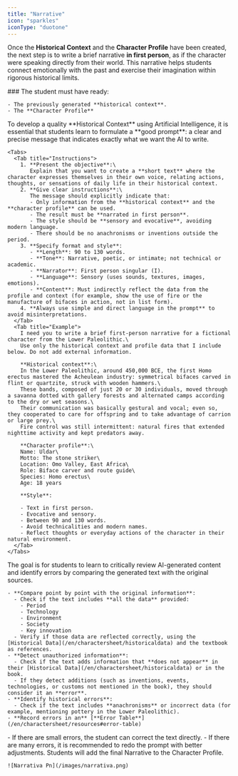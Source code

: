 ```yaml
---
title: "Narrative"
icon: "sparkles"
iconType: "duotone"
---
```


Once the **Historical Context** and the **Character Profile** have been created, the next step is to write a brief narrative **in first person**, as if the character were speaking directly from their world. This narrative helps students connect emotionally with the past and exercise their imagination within rigorous historical limits.

<Steps>
  <Step title="Baseline information." iconType="duotone" stepNumber="1" titleSize="h2">
    ### The student must have ready:

    - The previously generated **historical context**.
    - The **Character Profile**
  </Step>
  <Step title="Create the prompt for AI." iconType="duotone" stepNumber="2" titleSize="h2">
    To develop a quality **Historical Context** using Artificial Intelligence, it is essential that students learn to formulate a **good prompt**: a clear and precise message that indicates exactly what we want the AI to write.

    <Tabs>
      <Tab title="Instructions">
        1. **Present the objective**:\
           Explain that you want to create a **short text** where the character expresses themselves in their own voice, relating actions, thoughts, or sensations of daily life in their historical context.
        2. **Give clear instructions**:\
           The message should explicitly indicate that:
           - Only information from the **historical context** and the **character profile** can be used.
           - The result must be **narrated in first person**.
           - The style should be **sensory and evocative**, avoiding modern language.
           - There should be no anachronisms or inventions outside the period.
        3. **Specify format and style**:
           - **Length**: 90 to 130 words.
           - **Tone**: Narrative, poetic, or intimate; not technical or academic.
           - **Narrator**: First person singular (I).
           - **Language**: Sensory (uses sounds, textures, images, emotions).
           - **Content**: Must indirectly reflect the data from the profile and context (for example, show the use of fire or the manufacture of bifaces in action, not in list form).
        4. **Always use simple and direct language in the prompt** to avoid misinterpretations.
      </Tab>
      <Tab title="Example">
        I need you to write a brief first-person narrative for a fictional character from the Lower Paleolithic.\
        Use only the historical context and profile data that I include below. Do not add external information.

        **Historical context**:\
        In the Lower Paleolithic, around 450,000 BCE, the first Homo erectus mastered the Acheulean industry: symmetrical bifaces carved in flint or quartzite, struck with wooden hammers.\
        These bands, composed of just 20 or 30 individuals, moved through a savanna dotted with gallery forests and alternated camps according to the dry or wet seasons.\
        Their communication was basically gestural and vocal; even so, they cooperated to care for offspring and to take advantage of carrion or large prey.\
        Fire control was still intermittent: natural fires that extended nighttime activity and kept predators away.

        **Character profile**:\
        Name: Uldar\
        Motto: The stone striker\
        Location: Omo Valley, East Africa\
        Role: Biface carver and route guide\
        Species: Homo erectus\
        Age: 18 years

        **Style**:

        - Text in first person.
        - Evocative and sensory.
        - Between 90 and 130 words.
        - Avoid technicalities and modern names.
        - Reflect thoughts or everyday actions of the character in their natural environment.
      </Tab>
    </Tabs>
  </Step>
  <Step title="Critical review" iconType="duotone" stepNumber="3" titleSize="h2">
    The goal is for students to learn to critically review AI-generated content and identify errors by comparing the generated text with the original sources.

    - **Compare point by point with the original information**:
      - Check if the text includes **all the data** provided:
        - Period
        - Technology
        - Environment
        - Society
        - Key innovation
      - Verify if those data are reflected correctly, using the [Historical Data](/en/charactersheet/historicaldata) and the textbook as references.
    - **Detect unauthorized information**:
      - Check if the text adds information that **does not appear** in their [Historical Data](/en/charactersheet/historicaldata) or in the book.
      - If they detect additions (such as inventions, events, technologies, or customs not mentioned in the book), they should consider it an **error**.
    - **Identify historical errors**:
      - Check if the text includes **anachronisms** or incorrect data (for example, mentioning pottery in the Lower Paleolithic).
    - **Record errors in an** [**Error Table**](/en/charactersheet/resources#error-table)
  </Step>
  <Step title="Re-Prompt" iconType="duotone" stepNumber="4" titleSize="h2">
    - If there are small errors, the student can correct the text directly.
    - If there are many errors, it is recommended to redo the prompt with better adjustments.
  </Step>
  <Step title="Final Narrative" icon="newspaper" iconType="duotone" titleSize="h2">
    Students will add the final Narrative to the Character Profile.

    ![Narrativa Pn](/images/narrativa.png)
  </Step>
</Steps>

